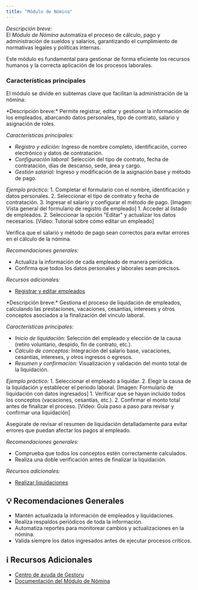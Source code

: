 ```yaml
---
title: "Módulo de Nómina"
---
```


*Descripción breve:*  
El *Módulo de Nómina* automatiza el proceso de cálculo, pago y administración de sueldos y salarios, garantizando el cumplimiento de normativas legales y políticas internas.

<Note>
Este módulo es fundamental para gestionar de forma eficiente los recursos humanos y la correcta aplicación de los procesos laborales.
</Note>

### Características principales
El módulo se divide en subtemas clave que facilitan la administración de la nómina:

<Card title="Gestión de Personas">
  *Descripción breve:*  
  Permite registrar, editar y gestionar la información de los empleados, abarcando datos personales, tipo de contrato, salario y asignación de roles.

  *Características principales:*
  - *Registro y edición:* Ingreso de nombre completo, identificación, correo electrónico y datos de contratación.
  - *Configuración laboral:* Selección del tipo de contrato, fecha de contratación, días de descanso, sede, área y cargo.
  - *Gestión salarial:* Ingreso y modificación de la asignación base y método de pago.
  
  *Ejemplo práctico:*
  <Steps>
    <Step title="Registrar Empleado">
      1. Completar el formulario con el nombre, identificación y datos personales.
      2. Seleccionar el tipo de contrato y fecha de contratación.
      3. Ingresar el salario y configurar el método de pago.
      [Imagen: Vista general del formulario de registro de empleado]
    </Step>
    <Step title="Editar Información del Empleado">
      1. Acceder al listado de empleados.
      2. Seleccionar la opción "Editar" y actualizar los datos necesarios.
      [Video: Tutorial sobre cómo editar un empleado]
    </Step>
  </Steps>
  
  <Tip>
  Verifica que el salario y método de pago sean correctos para evitar errores en el cálculo de la nómina.
  </Tip>

  *Recomendaciones generales:*
  - Actualiza la información de cada empleado de manera periódica.
  - Confirma que todos los datos personales y laborales sean precisos.

  *Recursos adicionales:*
  - [Registrar y editar empleados](https://ayuda.gestoru.com/ayuda/nomina/personas)
</Card>

<Card title="Gestión de Liquidaciones">
  *Descripción breve:*  
  Gestiona el proceso de liquidación de empleados, calculando las prestaciones, vacaciones, cesantías, intereses y otros conceptos asociados a la finalización del vínculo laboral.

  *Características principales:*
  - *Inicio de liquidación:* Selección del empleado y elección de la causa (retiro voluntario, despido, fin de contrato, etc.).
  - *Cálculo de conceptos:* Integración del salario base, vacaciones, cesantías, intereses, y otros ingresos o egresos.
  - *Resumen y confirmación:* Visualización y validación del monto total de la liquidación.

  *Ejemplo práctico:*
  <Steps>
    <Step title="Iniciar el Proceso de Liquidación">
      1. Seleccionar el empleado a liquidar.
      2. Elegir la causa de la liquidación y establecer el periodo laboral.
      [Imagen: Formulario de liquidación con datos ingresados]
    </Step>
    <Step title="Revisar y Confirmar Liquidación">
      1. Verificar que se hayan incluido todos los conceptos (vacaciones, cesantías, etc.).
      2. Confirmar el monto total antes de finalizar el proceso.
      [Video: Guía paso a paso para revisar y confirmar una liquidación]
    </Step>
  </Steps>
  
  <Warning>
  Asegúrate de revisar el resumen de liquidación detalladamente para evitar errores que puedan afectar los pagos al empleado.
  </Warning>

  *Recomendaciones generales:*
  - Comprueba que todos los conceptos estén correctamente calculados.
  - Realiza una doble verificación antes de finalizar la liquidación.

  *Recursos adicionales:*
  - [Realizar liquidaciones](https://ayuda.gestoru.com/ayuda/nomina/liquidaciones)
</Card>

## 💡 Recomendaciones Generales

- Mantén actualizada la información de empleados y liquidaciones.
- Realiza respaldos periódicos de toda la información.
- Automatiza reportes para monitorear cambios y actualizaciones en la nómina.
- Valida siempre los datos ingresados antes de ejecutar procesos críticos.

## ℹ Recursos Adicionales

- [Centro de ayuda de Gestoru](https://ayuda.gestoru.com)
- [Documentación del Módulo de Nómina](https://ayuda.gestoru.com/ayuda/nomina)
